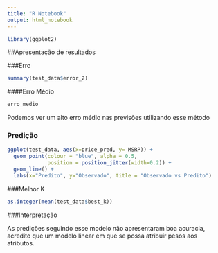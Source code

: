 ```yaml
---
title: "R Notebook"
output: html_notebook
---
```



```r
library(ggplot2)
```


##Apresentação de resultados

###Erro

```r
summary(test_data$error_2)
```


####Erro Médio

```r
erro_medio
```

Podemos ver um alto erro médio nas previsões utilizando esse método


### Predição

```r

ggplot(test_data, aes(x=price_pred, y= MSRP)) + 
  geom_point(colour = "blue", alpha = 0.5, 
             position = position_jitter(width=0.2)) +
  geom_line() + 
  labs(x="Predito", y="Observado", title = "Observado vs Predito")

```


###Melhor K

```r
as.integer(mean(test_data$best_k))
```
###Interpretação

As predições seguindo esse modelo não apresentaram boa acuracia, acredito que um modelo linear em que se possa atribuir pesos aos atributos.

